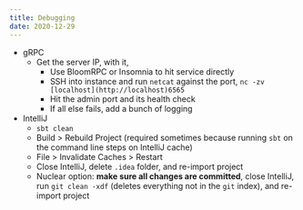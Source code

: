 ```yaml
---
title: Debugging
date: 2020-12-29
---
```


- gRPC
  - Get the server IP, with it,
      - Use BloomRPC or Insomnia to hit service directly
      - SSH into instance and run `netcat` against the port, `nc -zv [localhost](http://localhost)6565`
      - Hit the admin port and its health check
      - If all else fails, add a bunch of logging
- IntelliJ
  - `sbt clean`
  - Build > Rebuild Project (required sometimes because running `sbt` on the command line steps on IntelliJ cache)
  - File > Invalidate Caches > Restart
  - Close IntelliJ, delete `.idea` folder, and re-import project
  - Nuclear option: **make sure all changes are committed**, close IntelliJ, run `git clean -xdf` (deletes everything not in the `git` index), and re-import project
